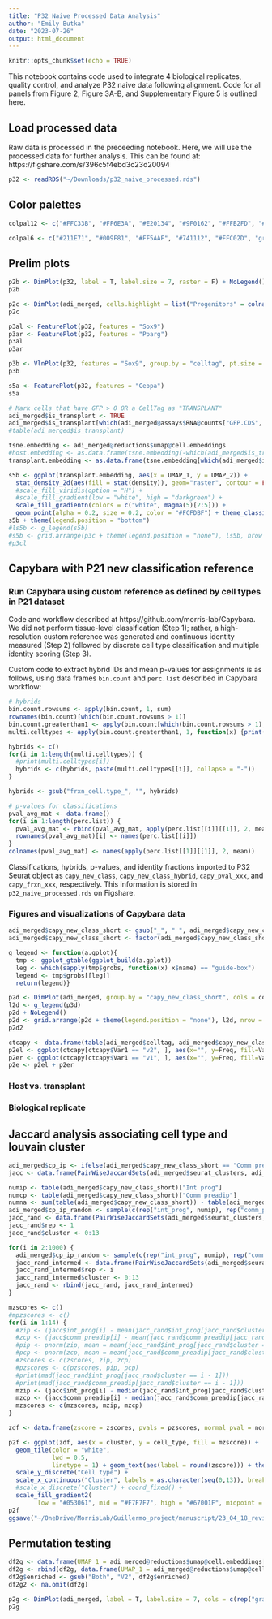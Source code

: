 ```yaml
---
title: "P32 Naive Processed Data Analysis"
author: "Emily Butka"
date: "2023-07-26"
output: html_document
---
```


```r
knitr::opts_chunk$set(echo = TRUE)
```

This notebook contains code used to integrate 4 biological replicates, quality control, and analyze P32 naive data following alignment. Code for all panels from Figure 2, Figure 3A-B, and Supplementary Figure 5 is outlined here.

## Load processed data

Raw data is processed in the preceeding notebook. Here, we will use the processed data for further analysis. This can be found at: https://figshare.com/s/396c5f4ebd3c23d20094

```r
p32 <- readRDS("~/Downloads/p32_naive_processed.rds")
```

## Color palettes

```r
colpal12 <- c("#FFC33B", "#FF6E3A", "#E20134", "#9F0162", "#FFB2FD", "#00C2F9", "#008DF9", "#8400CD", "#00FCCF", "#FF5AAF", "#009F81", "gray")
```

```r
colpal6 <- c("#211E71", "#009F81", "#FF5AAF", "#741112", "#FFC02D", "gray")
```

## Prelim plots

```r
p2b <- DimPlot(p32, label = T, label.size = 7, raster = F) + NoLegend() + theme(axis.text = element_blank(), axis.ticks = element_blank(), axis.line = element_blank(), axis.title = element_blank(), text = element_text(size = 8, family='Helvetica'), plot.margin = margin(0, 0, 0, 0)) 
p2b
```

```r
p2c <- DimPlot(adi_merged, cells.highlight = list("Progenitors" = colnames(adi_merged)[which(adi_merged$celltag == "v2")], "Preadipocytes" = colnames(adi_merged)[which(adi_merged$celltag == "v1")]), cols.highlight = c("#232380", "#E75F62"), sizes.highlight = 0.5) + theme(axis.text = element_blank(), axis.ticks = element_blank(), axis.line = element_blank(), axis.title = element_blank(), text = element_text(size = 8), plot.margin = margin(0, 0, 0, 0), legend.position = "bottom")
p2c
```

```r
p3al <- FeaturePlot(p32, features = "Sox9")
p3ar <- FeaturePlot(p32, features = "Pparg")
p3al
p3ar
```

```r
p3b <- VlnPlot(p32, features = "Sox9", group.by = "celltag", pt.size = 0) + scale_fill_manual(values = c("gray", colpal2_pink_blue)) + theme(plot.title = element_blank()) + scale_x_discrete(labels = c("None", "Preadipocyte", "Progenitor")) + NoLegend()
p3b
```

```r
s5a <- FeaturePlot(p32, features = "Cebpa")
s5a
```

```r
# Mark cells that have GFP > 0 OR a CellTag as "TRANSPLANT"
adi_merged$is_transplant <- TRUE
adi_merged$is_transplant[which(adi_merged@assays$RNA@counts["GFP.CDS", ] == 0 & adi_merged$celltag == "none")] <- FALSE
#table(adi_merged$is_transplant)
```

```r
tsne.embedding <- adi_merged@reductions$umap@cell.embeddings
#host.embedding <- as.data.frame(tsne.embedding[-which(adi_merged$is_transplant), ])
transplant.embedding <- as.data.frame(tsne.embedding[which(adi_merged$is_transplant), ])
```

```r
s5b <- ggplot(transplant.embedding, aes(x = UMAP_1, y = UMAP_2)) +
  stat_density_2d(aes(fill = stat(density)), geom="raster", contour = FALSE) +
  #scale_fill_viridis(option = "H") +
  #scale_fill_gradient(low = "white", high = "darkgreen") + 
  scale_fill_gradientn(colors = c("white", magma(5)[2:5])) +
  geom_point(alpha = 0.2, size = 0.2, color = "#FCFDBF") + theme_classic() + theme(axis.line = element_blank(), axis.text = element_blank(), axis.ticks = element_blank(), axis.title = element_blank(), plot.margin = unit(c(0,0,0,0), "cm"), legend.position = "bottom")
s5b + theme(legend.position = "bottom")
#ls5b <- g_legend(s5b)
#s5b <- grid.arrange(p3c + theme(legend.position = "none"), ls5b, nrow = 2, heights = unit(c(2, 1), c("in", "in")))
#p3cl
```

## Capybara with P21 new classification reference

### Run Capybara using custom reference as defined by cell types in P21 dataset

Code and workflow described at https://github.com/morris-lab/Capybara. We did not perform tissue-level classification (Step 1); rather, a high-resolution custom reference was generated and continuous identity measured (Step 2) followed by discrete cell type classification and multiple identity scoring (Step 3).

Custom code to extract hybrid IDs and mean p-values for assignments is as follows, using data frames `bin.count` and `perc.list` described in Capybara workflow:

```r
# hybrids
bin.count.rowsums <- apply(bin.count, 1, sum)
rownames(bin.count)[which(bin.count.rowsums > 1)]
bin.count.greaterthan1 <- apply(bin.count[which(bin.count.rowsums > 1), ], c(1, 2), function(x) {x > 0})
multi.celltypes <- apply(bin.count.greaterthan1, 1, function(x) {print(colnames(bin.count.greaterthan1)[x])})

hybrids <- c()
for(i in 1:length(multi.celltypes)) {
  #print(multi.celltypes[i])
  hybrids <- c(hybrids, paste(multi.celltypes[[i]], collapse = "-"))
}

hybrids <- gsub("frxn_cell.type_", "", hybrids)

# p-values for classifications
pval_avg_mat <- data.frame()
for(i in 1:length(perc.list)) {
  pval_avg_mat <- rbind(pval_avg_mat, apply(perc.list[[i]][[1]], 2, mean))
  rownames(pval_avg_mat)[i] <- names(perc.list[[i]])
}
colnames(pval_avg_mat) <- names(apply(perc.list[[1]][[1]], 2, mean))
```

Classifications, hybrids, p-values, and identity fractions imported to P32 Seurat object as `capy_new_class`, `capy_new_class_hybrid`, `capy_pval_xxx`, and `capy_frxn_xxx`, respectively. This information is stored in `p32_naive_processed.rds` on Figshare.

### Figures and visualizations of Capybara data

```r
adi_merged$capy_new_class_short <- gsub("_", " ", adi_merged$capy_new_class_short)
adi_merged$capy_new_class_short <- factor(adi_merged$capy_new_class_short, levels = c("Int prog", "Trans int prog", "Imm preadip", "Comm preadip", "Multi ID", "Unknown"))
```

```r
g_legend <- function(a.gplot){
  tmp <- ggplot_gtable(ggplot_build(a.gplot))
  leg <- which(sapply(tmp$grobs, function(x) x$name) == "guide-box")
  legend <- tmp$grobs[[leg]]
  return(legend)}
```

```r
p2d <- DimPlot(adi_merged, group.by = "capy_new_class_short", cols = colpal6) + theme(axis.text = element_blank(), axis.ticks = element_blank(), axis.line = element_blank(), axis.title = element_blank(), plot.title = element_blank(), plot.margin = margin(0, 0, 0, 0), legend.position = "bottom")
l2d <- g_legend(p3d)
p2d + NoLegend()
p2d <- grid.arrange(p2d + theme(legend.position = "none"), l2d, nrow = 2, heights = unit(c(2, 1), c("in", "in")))
p2d2
```

```r
ctcapy <- data.frame(table(adi_merged$celltag, adi_merged$capy_new_class_short))
p2el <- ggplot(ctcapy[ctcapy$Var1 == "v2", ], aes(x="", y=Freq, fill=Var2)) + geom_bar(stat="identity", width=1, color="white") + theme_void() + ggtitle("Dpp4 CellTagged cells") + theme(legend.position="none", text = element_text(size = 8), plot.title = element_text(hjust = 0.5)) + labs(fill = "Cell type") + scale_fill_manual(name = "Cell type", values = colpal6)
p2er <- ggplot(ctcapy[ctcapy$Var1 == "v1", ], aes(x="", y=Freq, fill=Var2)) + geom_bar(stat="identity", width=1, color="white") + theme_void() + ggtitle("Cd9 CellTagged cells") + scale_fill_manual(name = "Cell type", values = colpal6) + theme(text = element_text(size = 8), legend.position = "none", plot.title = element_text(hjust = 0.5))
p2e <- p2el + p2er
```

### Host vs. transplant

### Biological replicate

## Jaccard analysis associating cell type and louvain cluster

```r
adi_merged$cp_ip <- ifelse(adi_merged$capy_new_class_short == "Comm preadip", "comm_preadip", ifelse(adi_merged$capy_new_class_short == "Int prog", "int_prog", NA))
jacc <- data.frame(PairWiseJaccardSets(adi_merged$seurat_clusters, adi_merged$cp_ip))
```

```r
numip <- table(adi_merged$capy_new_class_short)["Int prog"]
numcp <- table(adi_merged$capy_new_class_short)["Comm preadip"] 
numna <- sum(table(adi_merged$capy_new_class_short)) - table(adi_merged$capy_new_class_short)["Int prog"] - table(adi_merged$capy_new_class_short)["Comm preadip"] 
adi_merged$cp_ip_random <- sample(c(rep("int_prog", numip), rep("comm_preadip", numcp), rep(NA, numna)))
jacc_rand <- data.frame(PairWiseJaccardSets(adi_merged$seurat_clusters, adi_merged$cp_ip_random))
jacc_rand$rep <- 1
jacc_rand$cluster <- 0:13
```

```r
for(i in 2:1000) {
  adi_merged$cp_ip_random <- sample(c(rep("int_prog", numip), rep("comm_preadip", numcp), rep(NA, numna)))
  jacc_rand_intermed <- data.frame(PairWiseJaccardSets(adi_merged$seurat_clusters, adi_merged$cp_ip_random))
  jacc_rand_intermed$rep <- i
  jacc_rand_intermed$cluster <- 0:13
  jacc_rand <- rbind(jacc_rand, jacc_rand_intermed)
}
```


```r
mzscores <- c()
#mpzscores <- c()
for(i in 1:14) {
  #zip <- (jacc$int_prog[i] - mean(jacc_rand$int_prog[jacc_rand$cluster == i - 1])) / sd(jacc_rand$int_prog[jacc_rand$cluster == i - 1])
  #zcp <- (jacc$comm_preadip[i] - mean(jacc_rand$comm_preadip[jacc_rand$cluster == i - 1])) / sd(jacc_rand$comm_preadip[jacc_rand$cluster == i - 1])
  #pip <- pnorm(zip, mean = mean(jacc_rand$int_prog[jacc_rand$cluster == i - 1]), sd = sd(jacc_rand$int_prog[jacc_rand$cluster == i - 1]), lower.tail = TRUE)
  #pcp <- pnorm(zcp, mean = mean(jacc_rand$comm_preadip[jacc_rand$cluster == i - 1]), sd = sd(jacc_rand$comm_preadip[jacc_rand$cluster == i - 1]), lower.tail = TRUE)
  #zscores <- c(zscores, zip, zcp)
  #pzscores <- c(pzscores, pip, pcp)
  #print(mad(jacc_rand$int_prog[jacc_rand$cluster == i - 1]))
  #print(mad(jacc_rand$comm_preadip[jacc_rand$cluster == i - 1]))
  mzip <- (jacc$int_prog[i] - median(jacc_rand$int_prog[jacc_rand$cluster == i - 1])) / mad(jacc_rand$int_prog[jacc_rand$cluster == i - 1])
  mzcp <- (jacc$comm_preadip[i] - median(jacc_rand$comm_preadip[jacc_rand$cluster == i - 1])) / mad(jacc_rand$comm_preadip[jacc_rand$cluster == i - 1])
  mzscores <- c(mzscores, mzip, mzcp)
}
```

```r
zdf <- data.frame(zscore = zscores, pvals = pzscores, normal_pval = normal, mzscore = mzscores, cell_type = rep(c("int_prog", "comm_preadip"), 14), cluster = c(0, 0, 1, 1, 2, 2, 3, 3, 4, 4, 5, 5, 6, 6, 7, 7, 8, 8, 9, 9, 10, 10, 11, 11, 12, 12, 13, 13))
```

```r
p2f <- ggplot(zdf, aes(x = cluster, y = cell_type, fill = mzscore)) + 
  geom_tile(color = "white",
            lwd = 0.5,
            linetype = 1) + geom_text(aes(label = round(zscore))) + theme_classic() + theme(axis.line = element_blank(), legend.position = "bottom", text = element_text(size = 8)) +
  scale_y_discrete("Cell type") +
  scale_x_continuous("Cluster", labels = as.character(seq(0,13)), breaks = seq(0,13)) +
  #scale_x_discrete("Cluster") + coord_fixed() +
  scale_fill_gradient2(
        low = "#053061", mid = "#F7F7F7", high = "#67001F", midpoint = 0)
p2f
ggsave("~/OneDrive/MorrisLab/Guillermo_project/manuscript/23_04_18_revised/plots/fig_2_f.pdf", plot = p2f, height = 2, width = 5, units = "in", dpi = 600)
```

## Permutation testing

```r
df2g <- data.frame(UMAP_1 = adi_merged@reductions$umap@cell.embeddings[, 1], UMAP_2 = adi_merged@reductions$umap@cell.embeddings[, 2], enriched = adi_merged$enriched)
df2g <- rbind(df2g, data.frame(UMAP_1 = adi_merged@reductions$umap@cell.embeddings[which(adi_merged$enriched == "Both"), 1], UMAP_2 = adi_merged@reductions$umap@cell.embeddings[which(adi_merged$enriched == "Both"), 2], enriched = rep("V1", table(adi_merged$enriched)["Both"])))
df2g$enriched <- gsub("Both", "V2", df2g$enriched)
df2g2 <- na.omit(df2g)
```

```r
p2g <- DimPlot(adi_merged, label = T, label.size = 7, cols = c(rep("gray", 14), colpal2_pink_blue)) + theme(axis.text = element_blank(), axis.ticks = element_blank(), axis.line = element_blank(), axis.title = element_blank(), plot.margin = margin(0, 0, 0, 0)) + NoLegend() + geom_density_2d(data = df2g2, aes(x = UMAP_1, y = UMAP_2, color = enriched))
p2g
```















